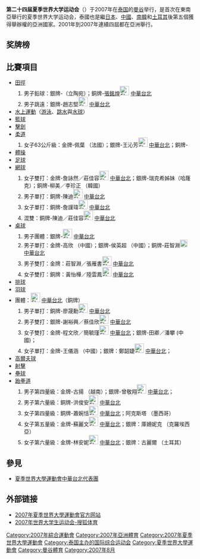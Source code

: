 {{infobox games
| name = XXIV กีฬามหาวิทยาลัยโลกฤดูร้อน<br /><small>第24屆夏季世界大學運動會
| logo = 2007 Bangkok Universiade logo.gif
| size = 100px
| optional caption = 第24屆夏季世界大學運動會會徽
| host city ={{THA}}[[曼谷|曼谷]]
| nations participating = 170(預估)
| athletes participating = 10000(預估)
| events = 15項
| opening ceremony = 2007年8月8日
| closing ceremony = 2007年8月18日
| officially opened by =[[瑪哈·哇集拉隆功|泰国王儲瑪哈·哇集拉隆功]]
| athlete's oath = Boonsak Ponsana
| judge's oath = Visuit Jundung
| torch lighter = [[思蕊梵娜瓦瑞公主|思蕊梵娜瓦瑞公主]]
| stadium = [[拉加曼加拉體育場|拉加曼加拉體育場]]
| previous = [[2005年夏季世界大學運動會|2005]]
| next = [[2009年夏季世界大學運動會|2009]]|-
}}</div>
{{Location map+|Thailand|width=250|float=none}
 |alt=Location of Bangkok,Thailand 
|caption=曼谷在泰国的位置
 |places=
  {{Location map~ | Thailand
   | label = 曼谷
   | background=white
    | lat_deg = 13.73    
    | lon_deg = 100.52}}
    | link=[[曼谷|曼谷]]
}}
</div>
'''第二十四届夏季世界大学运动会'''（{{lang-th|XXIV กีฬามหาวิทยาลัยโลกฤดูร้อน}}）于2007年在[[泰国|泰国]]的[[曼谷|曼谷]]举行，是首次在東南亞舉行的夏季世界大学运动会，泰國也是繼[[日本|日本]]、[[中國|中國]]、[[南韓|南韓]]和[[土耳其|土耳其]]後第五個獲得舉辦權的亞洲國家。2001年到2007年連續四屆都在亞洲舉行。

== 奖牌榜 ==
{{Medals table
 | caption        = 
 | host           = THA
 | flag_template  = 
 | event          = 
 | team           = 
 | gold_CHN = 33 | silver_CHN = 31 | bronze_CHN = 28 
 | gold_RUS = 28 | silver_RUS = 28 | bronze_RUS = 39
 | gold_UKR = 28 | silver_UKR = 22 | bronze_UKR = 20
 | gold_JPN = 19 | silver_JPN = 15 | bronze_JPN = 22
 | gold_KOR = 15 | silver_KOR = 18 | bronze_KOR = 18
 | gold_THA = 13 | silver_THA = 7 | bronze_THA = 10 | host_THA = yes
 | gold_GER = 11 | silver_GER = 5 | bronze_GER = 9
 | gold_USA = 10 | silver_USA = 10 | bronze_USA = 14
 | gold_TPE = 7 | silver_TPE = 9 | bronze_TPE = 13 | name_TPE = {{flagteam|TPE|univ}}
 | gold_ITA = 6 | silver_ITA = 7 | bronze_ITA = 9
 | gold_KAZ = 5 | silver_KAZ = 4 | bronze_KAZ = 7
 | gold_CAN = 5 | silver_CAN = 3 | bronze_CAN = 8
 | gold_IRI = 4 | silver_IRI = 1 | bronze_IRI = 4
 | gold_AUS = 3 | silver_AUS = 5 | bronze_AUS = 3
 | gold_BLR = 3 | silver_BLR = 3 | bronze_BLR = 5 | name_BLR = {{flagteam|BLR|1995}}
 | gold_MEX = 3 | silver_MEX = 3 | bronze_MEX = 5
 | gold_TUR = 3 | silver_TUR = 3 | bronze_TUR = 4
 | gold_AUT = 3 | silver_AUT = 2 | bronze_AUT = 3
 | gold_POL = 2 | silver_POL = 5 | bronze_POL = 9
 | gold_HUN = 2 | silver_HUN = 3 | bronze_HUN = 1
 | gold_PRK = 2 | silver_PRK = 1 | bronze_PRK = 4
 | gold_CZE = 2 | silver_CZE = 1 | bronze_CZE = 2
 | gold_MAR = 2 | silver_MAR = 1 | bronze_MAR = 0
 | gold_LIT = 2 | silver_LIT = 0 | bronze_LIT = 3
 | gold_SUI = 2 | silver_SUI = 0 | bronze_SUI = 2
 | gold_FIN = 2 | silver_FIN = 0 | bronze_FIN = 0
 | gold_FRA = 1 | silver_FRA = 6 | bronze_FRA = 7
 | gold_GBR = 1 | silver_GBR = 4 | bronze_GBR = 5
 | gold_BRA = 1 | silver_BRA = 3 | bronze_BRA = 6
 | gold_ROM = 1 | silver_ROM = 2 | bronze_ROM = 2
 | gold_SVK = 1 | silver_SVK = 2 | bronze_SVK = 2
 | gold_RSA = 1 | silver_RSA = 2 | bronze_RSA = 1
 | gold_CYP = 1 | silver_CYP = 2 | bronze_CYP = 0
 | gold_IRL = 1 | silver_IRL = 2 | bronze_IRL = 0
 | gold_LAT = 1 | silver_LAT = 1 | bronze_LAT = 1
 | gold_SLO = 1 | silver_SLO = 1 | bronze_SLO = 1
 | gold_EGY = 1 | silver_EGY = 1 | bronze_EGY = 0
 | gold_MGL = 1 | silver_MGL = 1 | bronze_MGL = 0
 | gold_POR = 1 | silver_POR = 1 | bronze_POR = 0
 | gold_ALG = 1 | silver_ALG = 0 | bronze_ALG = 1
 | gold_CUB = 1 | silver_CUB = 0 | bronze_CUB = 1
 | gold_GEO = 1 | silver_GEO = 0 | bronze_GEO = 1
 | gold_IND = 1 | silver_IND = 0 | bronze_IND = 1
 | gold_UZB = 1 | silver_UZB = 0 | bronze_UZB = 1
 | gold_AZE = 1 | silver_AZE = 0 | bronze_AZE = 0
 | gold_BUL = 1 | silver_BUL = 0 | bronze_BUL = 0
 | gold_MNE = 1 | silver_MNE = 0 | bronze_MNE = 0
 | gold_ESP = 0 | silver_ESP = 4 | bronze_ESP = 2
 | gold_SRB = 0 | silver_SRB = 4 | bronze_SRB = 1 | name_SRB = {{flagteam|SRB|2004}}
 | gold_CRO = 0 | silver_CRO = 2 | bronze_CRO = 1
 | gold_BEL = 0 | silver_BEL = 2 | bronze_BEL = 1
 | gold_EST = 0 | silver_EST = 1 | bronze_EST = 1
 | gold_UGA = 0 | silver_UGA = 1 | bronze_UGA = 1
 | gold_CMR = 0 | silver_CMR = 1 | bronze_CMR = 0
 | gold_ISR = 0 | silver_ISR = 1 | bronze_ISR = 0
 | gold_KEN = 0 | silver_KEN = 1 | bronze_KEN = 0
 | gold_MAS = 0 | silver_MAS = 1 | bronze_MAS = 0
 | gold_MOZ = 0 | silver_MOZ = 1 | bronze_MOZ = 0
 | gold_NZL = 0 | silver_NZL = 1 | bronze_NZL = 0
 | gold_ARM = 0 | silver_ARM = 0 | bronze_ARM = 3
 | gold_INA = 0 | silver_INA = 0 | bronze_INA = 3
 | gold_MDA = 0 | silver_MDA = 0 | bronze_MDA = 2
 | gold_GRE = 0 | silver_GRE = 0 | bronze_GRE = 1
 | gold_NED = 0 | silver_NED = 0 | bronze_NED = 1
 | gold_PHI = 0 | silver_PHI = 0 | bronze_PHI = 1
 | gold_PUR = 0 | silver_PUR = 0 | bronze_PUR = 1
 | gold_VIE = 0 | silver_VIE = 0 | bronze_VIE = 1
}}

== 比賽項目 ==
*[[田徑|田徑]]
*#男子鉛球：銀牌-{{flagicon|Lithuania}}（立陶宛）；銅牌-[[張銘煌|張銘煌]][[File:Flag_of_Chinese_Taipei_for_Universiade.svg|25px]] [[中華台北|中華台北]]
*#男子跳遠：銀牌-趙志堅[[File:Flag_of_Chinese_Taipei_for_Universiade.svg|25px]] [[中華台北|中華台北]]
*[[水上運動|水上運動]]（[[游泳|游泳]]、[[跳水|跳水]]與[[水球|水球]]）
*[[籃球|籃球]]
*[[擊劍|擊劍]]
*[[柔道|柔道]]
*#女子63公斤級：金牌-佩葉 {{flagicon|FRA}}（法國）；銀牌-王沁芳[[File:Flag_of_Chinese_Taipei_for_Universiade.svg|25px]] [[中華台北|中華台北]]；銅牌-
*[[體操|體操]]
*[[足球|足球]]
*[[網球|網球]]
*#女子雙打：金牌-詹詠然／莊佳容[[File:Flag_of_Chinese_Taipei_for_Universiade.svg|25px]] [[中華台北|中華台北]]；銀牌-瑞克希姊妹（哈蕯克）；銅牌-柳美／李珍正 {{flagicon|KOR}}（韓國）
*#男子單打：銅牌-陳迪[[File:Flag_of_Chinese_Taipei_for_Universiade.svg|25px]] [[中華台北|中華台北]]
*#女子單打：銅牌-詹謹瑋[[File:Flag_of_Chinese_Taipei_for_Universiade.svg|25px]] [[中華台北|中華台北]]
*#混雙：銅牌-陳迪／莊佳容[[File:Flag_of_Chinese_Taipei_for_Universiade.svg|25px]] [[中華台北|中華台北]]
*[[桌球|桌球]]
*#男子團體：銀牌-[[File:Flag_of_Chinese_Taipei_for_Universiade.svg|25px]] [[中華台北|中華台北]]
*#男子單打：金牌-高欣 {{flagicon|CHN}}（中國）；銀牌-侯英超 {{flagicon|CHN}}（中國）；銅牌-莊智淵[[File:Flag_of_Chinese_Taipei_for_Universiade.svg|20px]] [[中華台北|中華台北]]
*#男子雙打：金牌：莊智淵／張雁書[[File:Flag_of_Chinese_Taipei_for_Universiade.svg|25px]] [[中華台北|中華台北]]
*#女子雙打：銅牌：黃怡樺／陸雲鳳[[File:Flag_of_Chinese_Taipei_for_Universiade.svg|25px]] [[中華台北|中華台北]]
*[[排球|排球]]
*[[2007年夏季世界大學運動會羽球比賽|羽球]]
*團體：[[File:Flag_of_Chinese_Taipei_for_Universiade.svg|25px]] [[中華台北|中華台北]]（銅牌）
*#男子單打：銅牌-廖晟勳[[File:Flag_of_Chinese_Taipei_for_Universiade.svg|25px]] [[中華台北|中華台北]]
*#男子雙打：銀牌-謝裕興／蔡佳欣[[File:Flag_of_Chinese_Taipei_for_Universiade.svg|25px]] [[中華台北|中華台北]]
*#女子雙打：金牌-程文欣／簡毓瑾[[File:Flag_of_Chinese_Taipei_for_Universiade.svg|25px]] [[中華台北|中華台北]]；銀牌-田卿／潘攀{{flagicon|CHN}} (中國)；
*#女子單打：金牌-王儀涵 {{flagicon|CHN}}（中國）；銀牌：鄭韶婕[[File:Flag_of_Chinese_Taipei_for_Universiade.svg|25px]] [[中華台北|中華台北]]；
*[[高爾夫球|高爾夫球]]
*[[射擊|射擊]]
*[[壘球|壘球]]
*[[跆拳道|跆拳道]]
*#男子第四量級：金牌-古揚 {{flagicon|VIE}}（越南）；銀牌-曾敬翔[[File:Flag_of_Chinese_Taipei_for_Universiade.svg|25px]] [[中華台北|中華台北]]；
*#男子第六量級：銅牌-洪俊安[[File:Flag_of_Chinese_Taipei_for_Universiade.svg|25px]] [[中華台北|中華台北]]
*#女子第四量級：銅牌-蕭婉恬[[File:Flag_of_Chinese_Taipei_for_Universiade.svg|25px]] [[中華台北|中華台北]]；阿克斯塔 {{flagicon|MEX}}（墨西哥）
*#女子第五量級：金牌-蘇麗文[[File:Flag_of_Chinese_Taipei_for_Universiade.svg|25px]] [[中華台北|中華台北]]；銀牌：庫姍妮克 {{flagicon|Croatia}}（克羅埃西亞）
*#女子第六量級：金牌-林安妮[[File:Flag_of_Chinese_Taipei_for_Universiade.svg|25px]] [[中華台北|中華台北]]；銀牌：古麗爾 {{flagicon|TUR}}（土耳其）

== 參見 ==
*[[夏季世界大學運動會中華台北代表團|夏季世界大學運動會中華台北代表團]]
== 外部链接 ==
*[https://web.archive.org/web/20080616094637/http://www.bangkok2007.com/ 2007年夏季世界大學運動會官方网站]
*[http://sports.sohu.com/bankok2007/ 2007年世界大学生运动会-搜狐体育]{{Wayback|url=http://sports.sohu.com/bankok2007/ |date=20181006013429 }}

{{世界大學運動會}}

[[Category:2007年綜合運動會|Category:2007年綜合運動會]]
[[Category:2007年亞洲體育|Category:2007年亞洲體育]]
[[Category:2007年夏季世界大學運動會|Category:2007年夏季世界大學運動會]]
[[Category:泰国主办的国际综合运动会|Category:泰国主办的国际综合运动会]]
[[Category:夏季世界大學運動會|Category:夏季世界大學運動會]]
[[Category:曼谷體育|Category:曼谷體育]]
[[Category:2007年8月|Category:2007年8月]]